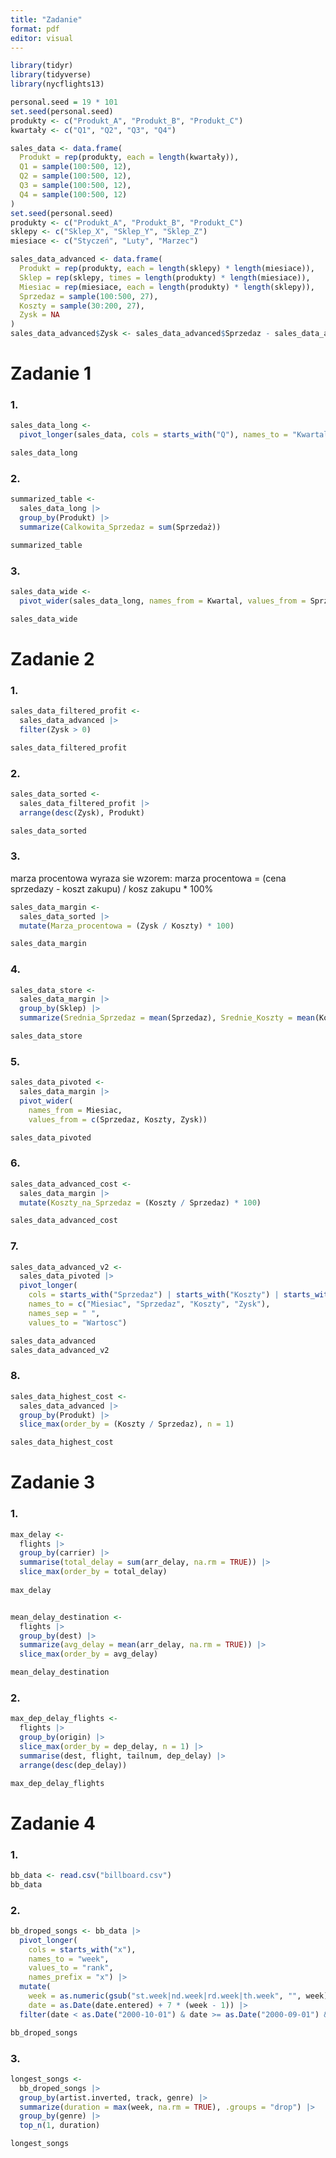 ---
title: "Zadanie"
format: pdf
editor: visual
---

```{r}
library(tidyr)
library(tidyverse)
library(nycflights13)

personal.seed = 19 * 101 
set.seed(personal.seed)
produkty <- c("Produkt_A", "Produkt_B", "Produkt_C")
kwartały <- c("Q1", "Q2", "Q3", "Q4")

sales_data <- data.frame(
  Produkt = rep(produkty, each = length(kwartały)),
  Q1 = sample(100:500, 12),
  Q2 = sample(100:500, 12),
  Q3 = sample(100:500, 12),
  Q4 = sample(100:500, 12)
)
set.seed(personal.seed) 
produkty <- c("Produkt_A", "Produkt_B", "Produkt_C")
sklepy <- c("Sklep_X", "Sklep_Y", "Sklep_Z")
miesiace <- c("Styczeń", "Luty", "Marzec")

sales_data_advanced <- data.frame(
  Produkt = rep(produkty, each = length(sklepy) * length(miesiace)),
  Sklep = rep(sklepy, times = length(produkty) * length(miesiace)),
  Miesiac = rep(miesiace, each = length(produkty) * length(sklepy)),
  Sprzedaz = sample(100:500, 27),
  Koszty = sample(30:200, 27),
  Zysk = NA
)
sales_data_advanced$Zysk <- sales_data_advanced$Sprzedaz - sales_data_advanced$Koszty
```

# Zadanie 1

### 1.

```{r}
sales_data_long <- 
  pivot_longer(sales_data, cols = starts_with("Q"), names_to = "Kwartal", values_to = "Sprzedaz")

sales_data_long
```

### 2.

```{r}
summarized_table <- 
  sales_data_long |>
  group_by(Produkt) |>
  summarize(Calkowita_Sprzedaz = sum(Sprzedaż))

summarized_table
```

### 3.

```{r}
sales_data_wide <- 
  pivot_wider(sales_data_long, names_from = Kwartal, values_from = Sprzedaz, values_fn = list)

sales_data_wide
```

# Zadanie 2

### 1.

```{r}
sales_data_filtered_profit <- 
  sales_data_advanced |>
  filter(Zysk > 0)

sales_data_filtered_profit
```

### 2.

```{r}
sales_data_sorted <- 
  sales_data_filtered_profit |>
  arrange(desc(Zysk), Produkt)

sales_data_sorted
```

### 3.

marza procentowa wyraza sie wzorem: marza procentowa = (cena sprzedazy - koszt zakupu) / kosz zakupu \* 100%

```{r}
sales_data_margin <- 
  sales_data_sorted |>
  mutate(Marza_procentowa = (Zysk / Koszty) * 100)

sales_data_margin
```

### 4.

```{r}
sales_data_store <-
  sales_data_margin |>
  group_by(Sklep) |>
  summarize(Srednia_Sprzedaz = mean(Sprzedaz), Srednie_Koszty = mean(Koszty), Sredni_Zysk = mean(Zysk))

sales_data_store
```

### 5.

```{r}
sales_data_pivoted <- 
  sales_data_margin |>
  pivot_wider(
    names_from = Miesiac, 
    values_from = c(Sprzedaz, Koszty, Zysk))

sales_data_pivoted
```

### 6.

```{r}
sales_data_advanced_cost <- 
  sales_data_margin |>
  mutate(Koszty_na_Sprzedaz = (Koszty / Sprzedaz) * 100)

sales_data_advanced_cost
```

### 7.

```{r}
sales_data_advanced_v2 <- 
  sales_data_pivoted |>
  pivot_longer(
    cols = starts_with("Sprzedaz") | starts_with("Koszty") | starts_with("Zysk"), 
    names_to = c("Miesiac", "Sprzedaz", "Koszty", "Zysk"), 
    names_sep = " ", 
    values_to = "Wartosc")

sales_data_advanced
sales_data_advanced_v2
```

### 8.

```{r}
sales_data_highest_cost <- 
  sales_data_advanced |>
  group_by(Produkt) |>
  slice_max(order_by = (Koszty / Sprzedaz), n = 1)

sales_data_highest_cost
```

# Zadanie 3

### 1.

```{r}
max_delay <- 
  flights |>
  group_by(carrier) |>
  summarise(total_delay = sum(arr_delay, na.rm = TRUE)) |>
  slice_max(order_by = total_delay)
  
max_delay


mean_delay_destination <- 
  flights |>
  group_by(dest) |>
  summarize(avg_delay = mean(arr_delay, na.rm = TRUE)) |>
  slice_max(order_by = avg_delay)

mean_delay_destination
```

### 2.

```{r}
max_dep_delay_flights <- 
  flights |>
  group_by(origin) |>
  slice_max(order_by = dep_delay, n = 1) |>
  summarise(dest, flight, tailnum, dep_delay) |>
  arrange(desc(dep_delay))

max_dep_delay_flights
```

# Zadanie 4

### 1.

```{r}
bb_data <- read.csv("billboard.csv")
bb_data
```

### 2.

```{r}
bb_droped_songs <- bb_data |>
  pivot_longer(
    cols = starts_with("x"),
    names_to = "week",
    values_to = "rank",
    names_prefix = "x") |>
  mutate(
    week = as.numeric(gsub("st.week|nd.week|rd.week|th.week", "", week)),
    date = as.Date(date.entered) + 7 * (week - 1)) |>
  filter(date < as.Date("2000-10-01") & date >= as.Date("2000-09-01") & is.na(rank))

bb_droped_songs
```

### 3.

```{r}
longest_songs <- 
  bb_droped_songs |>
  group_by(artist.inverted, track, genre) |>
  summarize(duration = max(week, na.rm = TRUE), .groups = "drop") |>
  group_by(genre) |>
  top_n(1, duration)

longest_songs
```
